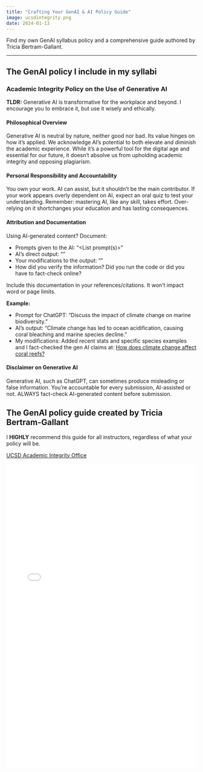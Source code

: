 ```yaml
---
title: "Crafting Your GenAI & AI Policy Guide"
image: ucsdintegrity.png
date: 2024-01-13
---
```


Find my own GenAI syllabus policy and a comprehensive guide authored by Tricia Bertram-Gallant.

------------------------------------------------------------------------
 
## The GenAI policy I include in my syllabi

### Academic Integrity Policy on the Use of Generative AI

**TLDR:** Generative AI is transformative for the workplace and beyond. I encourage you to embrace it, but use it wisely and ethically.

#### Philosophical Overview

Generative AI is neutral by nature, neither good nor bad. Its value hinges on how it's applied. We acknowledge AI's potential to both elevate and diminish the academic experience. While it's a powerful tool for the digital age and essential for our future, it doesn't absolve us from upholding academic integrity and opposing plagiarism.

#### Personal Responsibility and Accountability

You own your work. AI can assist, but it shouldn't be the main contributor. If your work appears overly dependent on AI, expect an oral quiz to test your understanding. Remember: mastering AI, like any skill, takes effort. Over-relying on it shortchanges your education and has lasting consequences.

#### Attribution and Documentation

Using AI-generated content? Document:

- Prompts given to the AI: "<List prompt(s)>"
- AI's direct output: "<Paste the output generated by the AI system>"
- Your modifications to the output: "<explain the actions taken>"
- How did you verify the information? Did you run the code or did you have to fact-check online?

Include this documentation in your references/citations. It won't impact word or page limits.

**Example:**

- Prompt for ChatGPT: "Discuss the impact of climate change on marine biodiversity."
- AI's output: "Climate change has led to ocean acidification, causing coral bleaching and marine species decline."
- My modifications: Added recent stats and specific species examples and I fact-checked the gen AI claims at: [How does climate change affect coral reefs?](https://oceanservice.noaa.gov/facts/coralreef-climate.html) 

#### Disclaimer on Generative AI

Generative AI, such as ChatGPT, can sometimes produce misleading or false information. You're accountable for every submission, AI-assisted or not. ALWAYS fact-check AI-generated content before submission.

## The GenAI policy guide created by Tricia Bertram-Gallant

I **HIGHLY** recommend this guide for all instructors, regardless of what your policy will be.

[UCSD Academic Integrity Office](https://academicintegrity.ucsd.edu/)

<embed src="Crafting Your  GenAI & AI Policy  Guide.pdf" type="application/pdf" iframe width="100%" height="800">